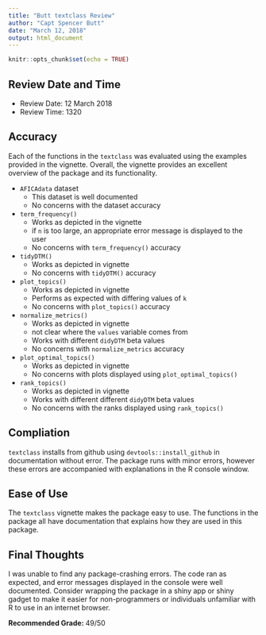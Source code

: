 ```yaml
---
title: "Butt textclass Review"
author: "Capt Spencer Butt"
date: "March 12, 2018"
output: html_document
---
```


```r
knitr::opts_chunk$set(echo = TRUE)
```

## Review Date and Time

* Review Date: 12 March 2018
* Review Time: 1320

## Accuracy

  Each of the functions in the `textclass` was evaluated using the examples provided in the vignette. Overall, the vignette provides an excellent overview of the package and its functionality. 

* `AFICAdata` dataset
    + This dataset is well documented 
    + No concerns with the dataset accuracy
* `term_frequency()`
    + Works as depicted in the vignette
    + if `n` is too large, an appropriate error message is displayed to the user
    + No concerns with `term_frequency()` accuracy
* `tidyDTM()`
    + Works as depicted in vignette
    + No concerns with `tidyDTM()` accuracy
* `plot_topics()`
    + Works as depicted in vignette
    + Performs as expected with differing values of `k`
    + No concerns with `plot_topics()` accuracy
* `normalize_metrics()`
    + Works as depicted in vignette
    + not clear where the `values` variable comes from
    + Works with different `didyDTM` beta values
    + No concerns with `normalize_metrics` accuracy
* `plot_optimal_topics()`
    + Works as depicted in vignette
    + No concerns with plots displayed using `plot_optimal_topics()`
* `rank_topics()`
    + Works as depicted in vignette
    + Works with different different `didyDTM` beta values
    + No concerns with the ranks displayed using `rank_topics()`

## Compliation

`textclass` installs from github using `devtools::install_github` in documentation without error. The package runs with minor errors, however these errors are accompanied with explanations in the R console window. 

## Ease of Use

The `textclass` vignette makes the package easy to use. The functions in the package all have documentation that explains how they are used in this package. 

## Final Thoughts

I was unable to find any package-crashing errors. The code ran as expected, and error messages displayed in the console were well documented. Consider wrapping the package in a shiny app or shiny gadget to make it easier for non-programmers or individuals unfamiliar with R to use in an internet browser.

**Recommended Grade: ** 49/50
